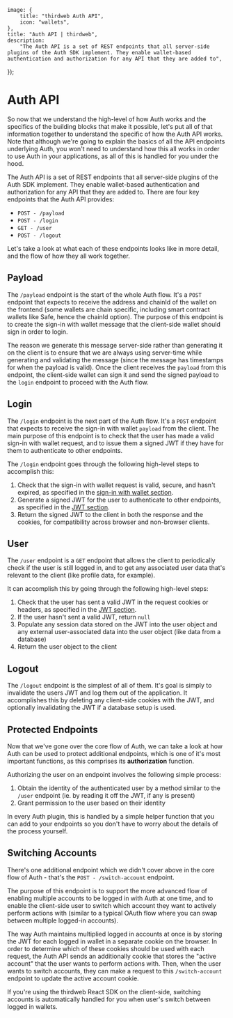 
	image: {
		title: "thirdweb Auth API",
		icon: "wallets",
	},
	title: "Auth API | thirdweb",
	description:
		"The Auth API is a set of REST endpoints that all server-side plugins of the Auth SDK implement. They enable wallet-based authentication and authorization for any API that they are added to",
});

# Auth API

So now that we understand the high-level of how Auth works and the specifics of the building blocks that make it possible, let's put all of that information together to understand the specific of how the Auth API works. Note that although we're going to explain the basics of all the API endpoints underlying Auth, you won't need to understand how this all works in order to use Auth in your applications, as all of this is handled for you under the hood.

The Auth API is a set of REST endpoints that all server-side plugins of the Auth SDK implement. They enable wallet-based authentication and authorization for any API that they are added to. There are four key endpoints that the Auth API provides:

- `POST - /payload`
- `POST - /login`
- `GET - /user`
- `POST - /logout`

Let's take a look at what each of these endpoints looks like in more detail, and the flow of how they all work together.

## Payload

<DocImage src={authAPIImage0} />

The `/payload` endpoint is the start of the whole Auth flow. It's a `POST` endpoint that expects to receive the address and chainId of the wallet on the frontend (some wallets are chain specific, including smart contract wallets like Safe, hence the chainId option). The purpose of this endpoint is to create the sign-in with wallet message that the client-side wallet should sign in order to login.

The reason we generate this message server-side rather than generating it on the client is to ensure that we are always using server-time while generating and validating the message (since the message has timestamps for when the payload is valid). Once the client receives the `payload` from this endpoint, the client-side wallet can sign it and send the signed payload to the `login` endpoint to proceed with the Auth flow.

## Login

<DocImage src={authAPIImage1} />

The `/login` endpoint is the next part of the Auth flow. It's a `POST` endpoint that expects to receive the sign-in with wallet `payload` from the client. The main purpose of this endpoint is to check that the user has made a valid sign-in with wallet request, and to issue them a signed JWT if they have for them to authenticate to other endpoints.

The `/login` endpoint goes through the following high-level steps to accomplish this:

1. Check that the sign-in with wallet request is valid, secure, and hasn't expired, as specified in the [sign-in with wallet section](/connect/auth/how-it-works/siwe).
2. Generate a signed JWT for the user to authenticate to other endpoints, as specified in the [JWT section](/connect/auth/how-it-works/jwt).
3. Return the signed JWT to the client in both the response and the cookies, for compatibility across browser and non-browser clients.

## User

<DocImage src={authAPIImage2} />

The `/user` endpoint is a `GET` endpoint that allows the client to periodically check if the user is still logged in, and to get any associated user data that's relevant to the client (like profile data, for example).

It can accomplish this by going through the following high-level steps:

1. Check that the user has sent a valid JWT in the request cookies or headers, as specified in the [JWT section](/connect/auth/how-it-works/jwt).
2. If the user hasn't sent a valid JWT, return `null`
3. Populate any session data stored on the JWT into the user object and any external user-associated data into the user object (like data from a database)
4. Return the user object to the client

## Logout

<DocImage src={authAPIImage3} />

The `/logout` endpoint is the simplest of all of them. It's goal is simply to invalidate the users JWT and log them out of the application. It accomplishes this by deleting any client-side cookies with the JWT, and optionally invalidating the JWT if a database setup is used.

## Protected Endpoints

<DocImage src={authAPIImage4} />

Now that we've gone over the core flow of Auth, we can take a look at how Auth can be used to protect additional endpoints, which is one of it's most important functions, as this comprises its **authorization** function.

Authorizing the user on an endpoint involves the following simple process:

1. Obtain the identity of the authenticated user by a method similar to the `/user` endpoint (ie. by reading it off the JWT, if any is present)
2. Grant permission to the user based on their identity

In every Auth plugin, this is handled by a simple helper function that you can add to your endpoints so you don't have to worry about the details of the process yourself.

## Switching Accounts

There's one additional endpoint which we didn't cover above in the core flow of Auth - that's the `POST - /switch-account` endpoint.

The purpose of this endpoint is to support the more advanced flow of enabling multiple accounts to be logged in with Auth at one time, and to enable the client-side user to switch which account they want to actively perform actions with (similar to a typical OAuth flow where you can swap between multiple logged-in accounts).

The way Auth maintains multiplied logged in accounts at once is by storing the JWT for each logged in wallet in a separate cookie on the browser. In order to determine which of these cookies should be used with each request, the Auth API sends an additionally cookie that stores the "active account" that the user wants to perform actions with. Then, when the user wants to switch accounts, they can make a request to this `/switch-account` endpoint to update the active account cookie.

If you're using the thirdweb React SDK on the client-side, switching accounts is automatically handled for you when user's switch between logged in wallets.
